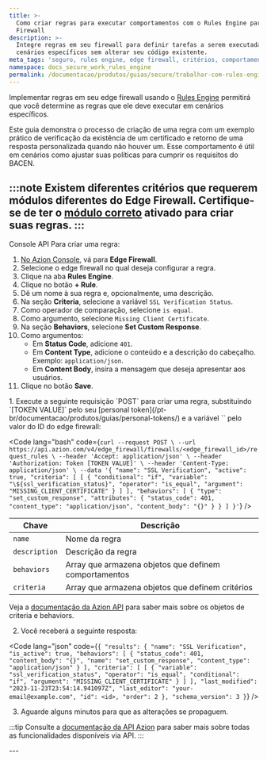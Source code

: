 ```yaml
---
title: >-
  Como criar regras para executar comportamentos com o Rules Engine para o Edge
  Firewall
description: >-
  Integre regras em seu firewall para definir tarefas a serem executadas em
  cenários específicos sem alterar seu código existente.
meta_tags: 'seguro, rules engine, edge firewall, critérios, comportamento'
namespace: docs_secure_work_rules_engine
permalink: /documentacao/produtos/guias/secure/trabalhar-com-rules-engine/
---
```




Implementar regras em seu edge firewall usando o [Rules Engine](/pt-br/documentacao/produtos/secure/edge-firewall/rules-engine/) permitirá que você determine as regras que ele deve executar em cenários específicos.

Este guia demonstra o processo de criação de uma regra com um exemplo prático de verificação da existência de um certificado e retorno de uma resposta personalizada quando não houver um. Esse comportamento é útil em cenários como ajustar suas políticas para cumprir os requisitos do BACEN.

:::note
Existem diferentes critérios que requerem módulos diferentes do Edge Firewall. Certifique-se de ter o [módulo correto](/pt-br/documentacao/produtos/secure/edge-firewall/rules-engine/#criteria) ativado para criar suas regras.
:::
---

<Tabs client:visible>
    <Fragment slot="tab.console">Console</Fragment>
    <Fragment slot="tab.api">API</Fragment>

<Fragment slot="panel.console">
Para criar uma regra:

1. [No Azion Console](/pt-br/documentacao/produtos/guias/como-acessar-o-azion-console/), vá para **Edge Firewall**.
2. Selecione o edge firewall no qual deseja configurar a regra.
3. Clique na aba **Rules Engine**.
4. Clique no botão **+ Rule**.
5. Dê um nome à sua regra e, opcionalmente, uma descrição.
6. Na seção **Criteria**, selecione a variável `SSL Verification Status`.
7. Como operador de comparação, selecione `is equal`.
8. Como argumento, selecione `Missing Client Certificate`.
9. Na seção **Behaviors**, selecione **Set Custom Response**.
10. Como argumentos:
    - Em **Status Code**, adicione `401`.
    - Em **Content Type**, adicione o conteúdo e a descrição do cabeçalho. Exemplo: `application/json`.
    - Em **Content Body**, insira a mensagem que deseja apresentar aos usuários.
11. Clique no botão **Save**.
</Fragment>

<Fragment slot="panel.api">
1. Execute a seguinte requisição `POST` para criar uma regra, substituindo `[TOKEN VALUE]` pelo seu [personal token](/pt-br/documentacao/produtos/guias/personal-tokens/) e a variável `<edge_firewall_id>` pelo valor do ID do edge firewall:

<Code lang="bash" code={`
curl --request POST \
  --url https://api.azion.com/v4/edge_firewall/firewalls/<edge_firewall_id>/request_rules \
  --header 'Accept: application/json' \
  --header 'Authorization: Token [TOKEN VALUE]' \
  --header 'Content-Type: application/json' \
  --data '{
    "name": "SSL Verification",
    "active": true,
    "criteria": [
      [
        {
          "conditional": "if",
          "variable": "\${ssl_verification_status}",
          "operator": "is_equal",
          "argument": "MISSING_CLIENT_CERTIFICATE"
        }
      ]
    ],
    "behaviors": [
      {
        "type": "set_custom_response",
        "attributes": {
          "status_code": 401,
          "content_type": "application/json",
          "content_body": "{}"
        }
      }
    ]
  }'
`} />


| Chave | Descrição |
| --- | --- |
| `name` | Nome da regra |
| `description` | Descrição da regra |
| `behaviors` | Array que armazena objetos que definem comportamentos |
| `criteria` | Array que armazena objetos que definem critérios |

Veja a [documentação da Azion API](https://api.azion.com/) para saber mais sobre os objetos de criteria e behaviors.

2. Você receberá a seguinte resposta:

<Code lang="json" code={`
{
  "results": {
    "name": "SSL Verification",
    "is_active": true,
    "behaviors": [
      {
        "status_code": 401,
        "content_body": "{}",
        "name": "set_custom_response",
        "content_type": "application/json"
      }
    ],
    "criteria": [
      [
        {
          "variable": "ssl_verification_status",
          "operator": "is_equal",
          "conditional": "if",
          "argument": "MISSING_CLIENT_CERTIFICATE"
        }
      ]
    ],
    "last_modified": "2023-11-23T23:54:14.941097Z",
    "last_editor": "your-email@example.com",
    "id": <id>,
    "order": 2
  },
  "schema_version": 3
}
`} />


3. Aguarde alguns minutos para que as alterações se propaguem.

:::tip
Consulte a [documentação da API Azion](https://api.azion.com/) para saber mais sobre todas as funcionalidades disponíveis via API.
:::
</Fragment>

</Tabs>
---

